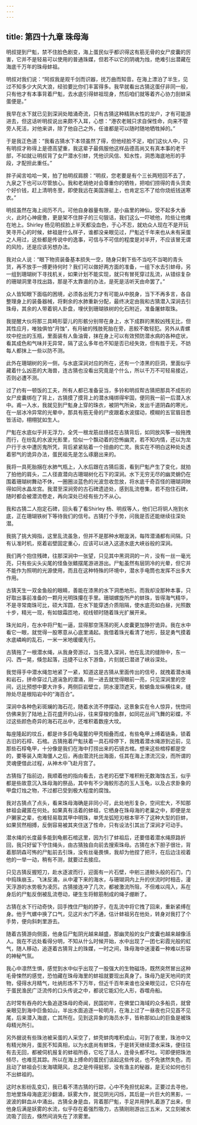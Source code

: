 ```yaml
---
---
---
```

title: 第四十九章 珠母海
---




明叔提到尸鬽，禁不住脸色剧变，海上蛋民似乎都识得这有筋无骨的女尸皮囊的厉害，它并不是轻易可以使用的普通珠媒，但若不以它的阴魂为烛，绝难引出潜藏在海底千万年的珠母蚌祖。

明叔对我们说：“阿叔我是观千剑而识器，抚万曲而知音。在海上漂泊了半生，见过不知多少大风大浪，经验要比你们丰富得多。我早就看出古猜这蛋仔非同一般，只有他才有本事背着尸鬽，去水底引得蚌祖现身，然后咱们就等着齐心协力刮蚌采蛋便是。”

我早在水下就已见到深涧处暗涌奇流，只有古猜这种精熟水性的龙户，才有可能游进去，但这话听明叔说出来颇不入耳，心想：“港农老贼只求自保性命，向来不管旁人死活，对他来讲，除了他自己之外，任谁都是可以随时随地牺牲掉的。”

于是我正色道：“我看古猜水下本领虽然了得，但他经脸不足，咱们这伙人中，只有明叔才称得上是德高望重，我这辈子最佩服他这样品德高尚又有真本事的老干部，不如就让明叔背了女尸潜水引蚌，凭他识风信、知水性，洞悉海底地形的手段，才配担此重任。”

胖子闻言哈哈一笑，拍了拍明叔肩膀：“明叔，您老要是有个三长两短回不去了，九泉之下也可以尽管放心。我和老胡绝对会尊重你的牺牲，把咱们捞得的青头货卖个好价钱，赶上清明冬至，即使我远在美国游艇上，也肯定忘不了给你烧纸钱送寒衣。”

明叔虽然在海上阅历不凡，可他自身器量有限，是小庙里的神仙，受不起多大香火，此时心神疲惫，更是架不住胖子的三句狠话，我们这么一吓唬他，险些让他瘫在地上。Shirley 杨见明叔脸上半天都没血色，于心不忍，就劝众人现在不是开玩笑寻开心的时候，蚌祖是什么样子，谁都没亲眼见过，尸鬽近千年来也从未有采蛋之人用过，这些都是传说中的逸事，可信与不可信的程度是对半开，不应该冒无谓的风险，还是应该另想办法。

我对众人说：“眼下物资装备基本损失一空，随身只剩下些不当吃不当喝的青头货，再不放手一搏更待何时？我们可以做好两方面的准备，一组下水去引蚌母，另一组到珊瑚树下寻找机关，如果计划不能实现，就只有冒死穿过乱流，从错综复杂的珊瑚洞里寻找出路，那是不太靠谱的办法，是死是活听天由命罢了。”

众人皆知眼下面临的困境，必须各出死力才有可能从中脱身，当下不再多言，各自整理身上的装备器械，将剩余的水肺重新分配，最终决定由我和古猜潜入深涧去引珠母，其余的人带着铜人卦盘，埋伏到珊瑚铁树的化石附近，准备屠蚌取珠。

我提醒大伙将那三具畸形婴儿的形骸分别带在身上，水下成群的黑鲛凶残无比，但其性应月，唯独俱怕“月蚀”，有月破的残肢死胎在旁，恶鲛不敢轻犯。另外从青螺坟中挖出的玉瓶，里面装有人鱼油膏，抹在身上可以有效预防潜水病的各种症状，看其成色和气味并无异常，隔了这么多年也不知是否已经失效，但有胜于无，不妨每人都抹上一些以防不测。

此外在珊瑚树的另一侧，与水底深涧对应的所在，还有一个漆黑的巨洞，里面似乎藏着什么凶恶的大海兽，连古猜也没看出究竟是个什么，所以千万不可轻易接近，否则必遭不测。

过了约有一顿饭的工夫，所有人都已准备妥当，多铃和明叔帮古猜把那具不成形的女尸皮囊绑在了背上，古猜摸了摸背上的潜水绳绑得牢固，便同我一前一后潜入水中。甫一入水，我就见到尸鬽身上穿的珠衣，被阴气所染，发出千道阴森的寒光，在一层冰冷异常的光晕中，那具有筋无骨的尸皮跟着水波摆动，模糊的五官眉目悉皆活动，栩栩犹如生人。

尸鬽在水底似乎并无浮力，全凭一根龙筋丝绦挂在古猜背后，如同放风筝一般拖拽而行，在纷乱的水波光影里，恰似一个飘动着的恐怖幽灵，若不知内情，还以为龙户行于水中遭厉鬼所凭，背后紧紧贴着一个扭曲的亡灵。我实在不明白这种处处透着邪气的诡异办法，蛋民祖先是怎么琢磨出来的。

我将一具死胎捆在水肺气瓶上，入水后跟在古猜后面，看到尸鬽产生了变化，就拍了拍他的肩头，二人径直潜向古珊瑚树化石下的深涧。水下无穷无尽的幽灵蛸仍在围着珊瑚树舞动不休，一圈圈淡蓝色的光波忽收忽放，将水底千奇百怪的珊瑚洞映得如同水晶龙宫。我潜至深涧旁的古石碑遗迹处，感到乱流卷集，若不抱住石碑，随时都会被潜流卷走，再向深处已经有些力不从心。

我和古猜二人抱定石碑，回头看了看Shirley 杨、明叔等人，他们已将铜人拖到水底，正在珊瑚铁树下等待我们的信号。古猜打个手势，问我是否还能继续往深处潜。

我挑了挑大拇指，这里乱流虽急，但并不是那种水眼漩涡，每阵潜涌都有间隔，只有认准时机，抠着岩壁固定重心，应该可以进入这道水底大峡谷般的深涧。

我们两个抱住残碑，往那深涧中一张望，只见其中黑洞洞的一片，没有一丝一毫光亮，只有些尖头尖尾的怪鱼张鳍摆尾游进游出。尸鬽虽然有层阴冷的光晕，但它并不能作为照明的光源使用，而且在这种特殊的环境中，潜水手电筒也发挥不出多大作用。

古猜天生一双金鱼般的眼睛，善能在漆黑的水下洞悉地形。而我却没那种本事，只好取出事前准备的一颗月光明珠攥在手里。珊瑚螺旋所产的蚌珠，皆得海气精华，不是寻常南珠可比，硕大浑圆，在水下能穿透介质阻隔，使水底亮如白昼，光照数十步，精光一现，有如银霜匝地，视线顿时随着珠光扩展开来。

珠光如月，在水中将尸鬽一逼，显得那空荡荡的死人皮囊更加狰狞诡异。我在水中看它一眼，就觉得一股寒意从心底里涌起。我借着珠光看清了地形，鼓足勇气摸着水底嶙峋的乱石，一米一米地缓缓先行。

古猜拖了一根潜水绳，从我身旁游过，当先潜入深涧，他在乱流的缝隙中，东一闪、西一晃，倏忽起落，迅捷不让水下游鱼，片刻就已潜进了峡谷深处。

我觉得手中潜水绳忽地紧了一紧，知道这是古猜从里面传出的信号，就拽着潜水绳和岩石，拼命穿过几道湍急的潜涌，刚一进去就觉得眼前一亮，只见深涧里的空间，远比预想中要大许多，两侧巨岩壁立，阴水漫顶遮天，鲛蛸鱼龙纵横往来，缝隙处尽是根陷岩中的“海百合”。

深涧中各种色彩斑斓的海石花，随着水流不停摆动，这景象实在令人惊异，恍惚间仿佛来到了陆地上百花盛开的山谷，往来穿梭的鱼群，如同花丛间飞舞的彩蝶，不过这些颜色奇异的海石花丛中，还堆积着数座大坟。

每座隆起的坟丘，都是许多巨龟鼋鳌的甲壳相叠而成，有些龟甲上缚着链条，锁着古旧的石椁、石棺。古猜拖着尸鬽扶着一具石椁停下，我拽着潜水绳游到近前，见那些石椁龟甲，十分像是我们在海中打捞出来的石镜古棺。想来这些棺椁都是空的，要等装入南海僵人之后，再由潜流托出海面，任其在海上漂流沉没，而所谓的灵魂便借此过程，从神木中飞赴月宫了。

古猜指了指前边，我顺着他的指向看去，古老的石壁下堆积粉无数海蚀古玉，似乎都是些故意沉入珠母海的祭品，其中有不少海鲛形态的玉人玉龟，以及占求卦象的甲盘灯烛之物，不过都已受到极大程度的腐蚀。

我对古猜点了点头，看来珠母海确是非同小可，此处地形复杂，空间宏大，不知那蚌祖会藏匿在何处。如果真有活着的蚌祖，它栖身在珠母海的老巢之中，即便是龙户獭家之辈，也难轻易取其甲中明珠，单凭龙弧短刃根本宰不了这种大型的巨蚌，如果贸然相搏，反倒容易被其夹住送了性命，只有设法引其出了深涧才可动手。

潜水绳的长度最多能到龟骸石棺这里，因为引了蚌祖后，还要借着潜水绳原路折回，我只好留下守住绳头，由古猜独自向前去搜索珠母。古猜在水下胆子很壮，背着那阴森可怖的尸鬽前去引珠，没有丝毫畏惧，我却为他捏了把汗，在后边注视着他的一举一动，稍有不测，就要过去接应。

只见古猜反握短刀，赴水逐波而行，迎面有一片石壁，中剜三道鲸头般的石门，门中捣珠崩玉，飞沫反涌，从中灌下来的海水，与珊瑚洞内上升的伏流时时相击，漫天浮游的水势极为凌厉。古猜接连冲了几次，都被激流所阻，不但难以闯入，系在身后的尸鬽反倒被乱流卷动，硬生生将鲸筋制成的绳子绷断了。

古猜在水下行动奇快，回手拽住尸魁的脖子，在乱流中将它拽了回来，重新紧缚在身。他于气螺中换了口气，见这片水门不通，估计蚌祖另在他处，转身对我打了个手势，便向斜刺里游去。

随着古猜游向侧面，他身后尸鬽阴光越来越盛，那幽灵般的女尸皮囊也越来越像活人。我在不远处看得分明，不知从什么时候开始，水中出现了一团七彩霞光般的虹气，随人移动，追逐着古猜背上的珠媒，一时之间，珠母海中迷漫着一种难以形容的神秘气氛。

我心中凛然生惧，感觉到水中似乎出现了一股强大的生物磁场，既然突然冒出这种毛骨悚然的感觉，恐怕藏在珠母海里的蚌祖就要现出真身了。珠母乃是天地间的灵物，侵得水月精气，吐纳形炼不下万年，但近千百年来谁也没亲眼见过，它只存在于蛋民渔民广泛流传的口头传说之中，都说它能幻化人形，吞噬舟船。

古时常有吞舟的大鱼追逐珠母的奇闻，民国初年，在佛堂口海域的众多船员，就曾亲眼见到海中巨鱼如山，半出水面追逐一轮明月，在海上过了一昼夜也只见首不见尾，后来潜入海底，亡其所在。见到这异象的海员水手，皆称那如山的巨鱼是被珠母精光所引。

另外据说有些珠池被采蛋的人采空了，蚌壳蚌肉堆积成山，可到了夜里，珠池中又有精光映月，蛋民不知真相，以为水底尚有蚌珠，于是转天继续潜水采珠，便往往有去无回，都被伺机报复的蚌祖所吞，它吃了活人，连骨头都不吐。可即便把珠池倾尽，也难觅其踪。所以在海上搏命的蛋民们谈起这些传说，也不免骇然失色，而且动了蚌祖会引发海啸飓风，总之是传得挺邪，没有渔主的秘器，是无论如何也引不出蚌祖的。

这时水影纷乱变幻，我已看不清古猜的行踪，心中不免担忧起来。正要过去寻他，忽地里珠母海底泥沙翻涌，妖雾大作，就见阴光闪烁，其后是一片巨大的黑影，一波波的鲜血从中涌出。古猜全身是血，背着那尸鬽，手足并用挣扎着游了出来，但他身后满是妖雾的水流，似乎存在着强烈吸力，古猜刚刚游出三五米，又立刻被水流吸了回去，倏然间消失在了浓雾里。